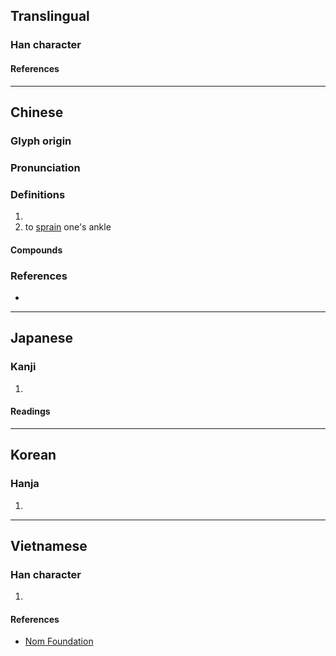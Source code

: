 {{character info}}
==Translingual==

===Han character===
{{Han char|rn=46|rad=山|as=09|sn=12|four=22253|canj=UIHV|ids=⿱山威}}

====References====
{{Han ref|kx=0315.210|dkj=08244|dj=0616.130|hdz=10785.120|uh=5D34}}

----

==Chinese==
{{zh-forms}}

===Glyph origin===
{{Han etym}}

===Pronunciation===
{{zh-pron
|m=wǎi,wēi
|c=wai1,waai2,waai1
|mc=y
|oc=y
|cat=v
}}

===Definitions===
{{zh-hanzi}}

# {{rfdef|zh}} <!--uneven?-->
# to [[sprain]] one's ankle
#: {{zh-x|腳 崴 了 怎麼.辦？|What do I do when I sprain my ankle?}}

====Compounds====
{{zh-der|崴拉骨|崴嵬|海參崴}}

===References===
* {{R:yue:mfccd}}

----

==Japanese==

===Kanji===
{{ja-kanji|grade=|rs=山09}}

# {{rfdef|ja|sort=山09}}

====Readings====
{{ja-readings
|on=わい, え, い
|kun=
}}

----

==Korean==

===Hanja===
{{ko-hanja|hangeul=[[외]], [[위]]|rv=|mr=}}

# {{rfdef|ko|sort=山09}}

----

==Vietnamese==

===Han character===
{{vi-readings|rs=山09|reading=út}}

# {{rfdef|vi|sort=山09}}

====References====
* [http://nomfoundation.org/common/nom_details.php?codepoint=5d34 Nom Foundation]